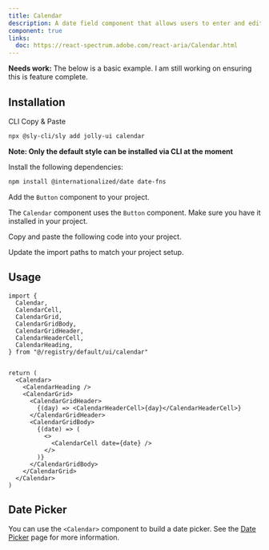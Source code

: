 ```yaml
---
title: Calendar
description: A date field component that allows users to enter and edit date.
component: true
links:
  doc: https://react-spectrum.adobe.com/react-aria/Calendar.html
---
```


<Callout type="danger">
  <b>Needs work:</b> The below is a basic example. I am still working on
  ensuring this is feature complete.
</Callout>

<ComponentPreview name="calendar-demo" />

## Installation

<Tabs defaultValue="cli">

<TabsList>
  <TabsTrigger value="cli">CLI</TabsTrigger>
  <TabsTrigger value="manual">Copy & Paste</TabsTrigger>
</TabsList>

<TabsContent value="cli">

```bash
npx @sly-cli/sly add jolly-ui calendar
```

**Note: Only the default style can be installed via CLI at the moment**

</TabsContent>

<TabsContent value="manual">

<Steps>

<Step>Install the following dependencies:</Step>

```bash
npm install @internationalized/date date-fns
```

<Step>Add the `Button` component to your project.</Step>

The `Calendar` component uses the `Button` component. Make sure you have it installed in your project.

<Step>Copy and paste the following code into your project.</Step>

<ComponentSource name="calendar" />

<Step>Update the import paths to match your project setup.</Step>

</Steps>

</TabsContent>

</Tabs>

## Usage

```tsx
import {
  Calendar,
  CalendarCell,
  CalendarGrid,
  CalendarGridBody,
  CalendarGridHeader,
  CalendarHeaderCell,
  CalendarHeading,
} from "@/registry/default/ui/calendar"
```

```tsx

return (
  <Calendar>
    <CalendarHeading />
    <CalendarGrid>
      <CalendarGridHeader>
        {(day) => <CalendarHeaderCell>{day}</CalendarHeaderCell>}
      </CalendarGridHeader>
      <CalendarGridBody>
        {(date) => (
          <>
            <CalendarCell date={date} />
          </>
        )}
      </CalendarGridBody>
    </CalendarGrid>
  </Calendar>
)
```

## Date Picker

You can use the `<Calendar>` component to build a date picker. See the [Date Picker](/docs/components/date-picker) page for more information.
